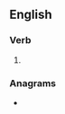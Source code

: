 ==English==

===Verb===
{{head|en|verb form}}

# {{en-third-person singular of|salinize}}

===Anagrams===
* {{anagrams|en|silanizes}}
